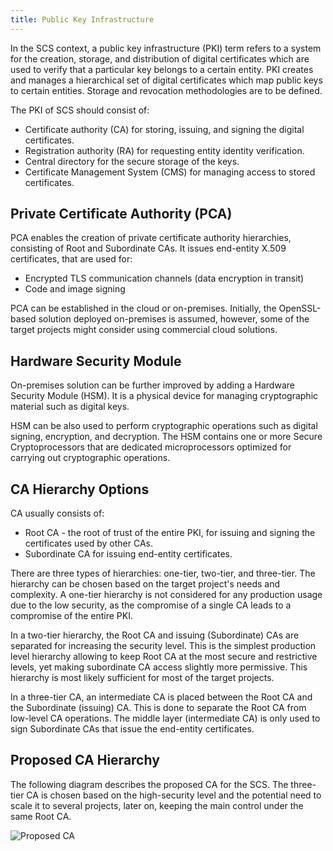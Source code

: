 ```yaml
---
title: Public Key Infrastructure
---
```


In the SCS context, a public key infrastructure (PKI) term refers to a system for the creation, storage, and distribution of digital certificates which are used to verify that a particular key belongs to a certain entity. PKI creates and manages a hierarchical set of digital certificates which map public keys to certain entities. Storage and revocation methodologies are to be defined.

The PKI of SCS should consist of:

- Certificate authority (CA) for storing, issuing, and signing the digital certificates.
- Registration authority (RA) for requesting entity identity verification.
- Central directory for the secure storage of the keys.
- Certificate Management System (CMS) for managing access to stored certificates.

## Private Certificate Authority (PCA)

PCA enables the creation of private certificate authority hierarchies, consisting of Root and Subordinate CAs. It issues end-entity X.509 certificates, that are used for:

- Encrypted TLS communication channels (data encryption in transit)
- Code and image signing

PCA can be established in the cloud or on-premises. Initially, the OpenSSL-based solution deployed on-premises is assumed, however, some of the target projects might consider using commercial cloud solutions.

## Hardware Security Module

On-premises solution can be further improved by adding a Hardware Security Module (HSM). It is a physical device for managing cryptographic material such as digital keys.

HSM can be also used to perform cryptographic operations such as digital signing, encryption, and decryption. The HSM contains one or more Secure Cryptoprocessors that are dedicated microprocessors optimized for carrying out cryptographic operations.

## CA Hierarchy Options

CA usually consists of:

- Root CA - the root of trust of the entire PKI, for issuing and signing the certificates used by other CAs.
- Subordinate CA for issuing end-entity certificates.

There are three types of hierarchies: one-tier, two-tier, and three-tier. The hierarchy can be chosen based on the target project's needs and complexity. A one-tier hierarchy is not considered for any production usage due to the low security, as the compromise of a single CA leads to a compromise of the entire PKI.

In a two-tier hierarchy, the Root CA and issuing (Subordinate) CAs are separated for increasing the security level. This is the simplest production level hierarchy allowing to keep Root CA at the most secure and restrictive levels, yet making subordinate CA access slightly more permissive. This hierarchy is most likely sufficient for most of the target projects.

In a three-tier CA, an intermediate CA is placed between the Root CA and the Subordinate (issuing) CA. This is done to separate the Root CA from low-level CA operations. The middle layer (intermediate CA) is only used to sign Subordinate CAs that issue the end-entity certificates.

## Proposed CA Hierarchy

The following diagram describes the proposed CA for the SCS. The three-tier CA is chosen based on the high-security level and the potential need to scale it to several projects, later on, keeping the main control under the same Root CA.

![Proposed CA](../img/ca_implementation.drawio.png "CA Implementation Proposal")
